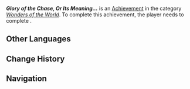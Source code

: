 {{Achievement Infobox
|id           = 81536
|order id     = 1520
|category     = Wonders of the World
|description  = Mediate the conflicts and differences between the three siblings of the flying house.
|requirements = Complete ''[[Every Aspect of a Warrior]]''
|primogems    = 5
|tracking     = 
|topic        = 
|type         = Quest
|quest        = 
|hidden       = 1
}}
'''''Glory of the Chase, Or Its Meaning...''''' is an [[Achievement]] in the category ''[[Wonders of the World]]''. To complete this achievement, the player needs to complete {{Quest|Every Aspect of a Warrior}}.

==Other Languages==
{{Other Languages
|en       = Glory of the Chase, Or Its Meaning...
|zhs      = 追逐的荣光，或其意义…
|zhs_rm   = 
|zht      = 追逐的榮光，或其意義…
|zht_rm   = 
|zh_tl    = 
|ja       = 栄光を追い求めて、あるいはその意味を…
|ja_rm    = Eikou wo Oimotomete, Arui wa Sono Imi wo...
|ja_tl    = Chasing the Glory, Or Its Meaning...
|ko       = 추구하는 영광 또는 그 의미…
|ko_tl    = 
|es       = La búsqueda del honor, o de su sentido
|es_tl    = The Search for Honor, or Its Meaning
|fr       = La gloire de la chasse, ou son sens...
|fr_tl    = The Glory of the Chase, Or Its Meaning...
|ru       = Слава погони, или её смысл...
|ru_tl    = 
|th       = ไล่ตามความรุ่งโรจน์ หรือความหมายของมัน...
|th_rm    = 
|th_tl    = 
|vi       = Đuổi Theo Vinh Quang, Hoặc Là Ý Nghĩa...
|vi_tl    = 
|de       = Der Ruhm der Jagd, oder ihre Bedeutung ...
|de_tl    = 
|id       = Kemuliaan dalam Pengejaran, atau Maknanya ....
|id_tl    = The Glory in the Chase, or Its Meaning ...
|pt       = Glória da Perseguição, Ou Seu Significado...
|pt_tl    = 
|tr       = Kovalamacanın Şanı Veya Anlamı...
|tr_tl    = 
|it       = La gloria dell'inseguimento, o il suo significato...
|it_tl    = 
}}

==Change History==
{{Change History|5.2}}

==Navigation==
{{Achievement Navbox}}